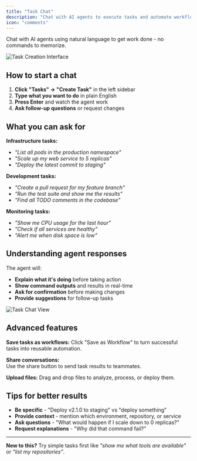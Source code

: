 ```yaml
---
title: "Task Chat"
description: "Chat with AI agents to execute tasks and automate workflows"
icon: "comments"
---
```


Chat with AI agents using natural language to get work done - no commands to memorize.

![Task Creation Interface](/assets/screenshots/composer/task-chat/task-creation-interface.png)

## How to start a chat

1. **Click "Tasks" → "Create Task"** in the left sidebar
2. **Type what you want to do** in plain English
3. **Press Enter** and watch the agent work
4. **Ask follow-up questions** or request changes

## What you can ask for

**Infrastructure tasks:**
- *"List all pods in the production namespace"*
- *"Scale up my web service to 5 replicas"*
- *"Deploy the latest commit to staging"*

**Development tasks:**
- *"Create a pull request for my feature branch"*
- *"Run the test suite and show me the results"*  
- *"Find all TODO comments in the codebase"*

**Monitoring tasks:**
- *"Show me CPU usage for the last hour"*
- *"Check if all services are healthy"*
- *"Alert me when disk space is low"*

## Understanding agent responses

The agent will:
- **Explain what it's doing** before taking action
- **Show command outputs** and results in real-time
- **Ask for confirmation** before making changes
- **Provide suggestions** for follow-up tasks

![Task Chat View](/assets/screenshots/composer/task-chat/chat-view-16.png)

## Advanced features

**Save tasks as workflows:**
Click "Save as Workflow" to turn successful tasks into reusable automation.

**Share conversations:**  
Use the share button to send task results to teammates.

**Upload files:**
Drag and drop files to analyze, process, or deploy them.

## Tips for better results

- **Be specific** - "Deploy v2.1.0 to staging" vs "deploy something"
- **Provide context** - mention which environment, repository, or service
- **Ask questions** - "What would happen if I scale down to 0 replicas?"
- **Request explanations** - "Why did that command fail?"

---

**New to this?** Try simple tasks first like *"show me what tools are available"* or *"list my repositories"*.